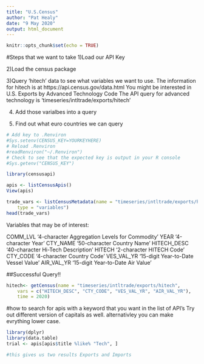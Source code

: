 ```yaml
---
title: "U.S.Census"
author: "Pat Healy"
date: "9 May 2020"
output: html_document
---
```


```r
knitr::opts_chunk$set(echo = TRUE)
```
#Steps that we want to take
1)Load our API Key

2)Load the census package

3)Query 'hitech' data to see what variables we want to use.
The information for hitech is at https://api.census.gov/data.html
You might be interested in U.S. Exports by Advanced Technology Code
The API query for advanced technology is 'timeseries/intltrade/exports/hitech'

4) Add those varialbes into a query

5) Find out what euro countries we can query 




```r
# Add key to .Renviron
#Sys.setenv(CENSUS_KEY=YOURKEYHERE)
# Reload .Renviron
#readRenviron("~/.Renviron")
# Check to see that the expected key is output in your R console
#Sys.getenv("CENSUS_KEY")
```


```r
library(censusapi)
```

```r
apis <- listCensusApis()
View(apis)
```

```r
trade_vars <- listCensusMetadata(name = "timeseries/intltrade/exports/hitech", 
    type = "variables")
head(trade_vars)
```
Variables that may be of interest:

COMM_LVL  '4-character Aggregation Levels for Commodity'
YEAR  '4-character Year'
CTY_NAME  '50-character Country Name'
HITECH_DESC '40-character Hi-Tech Description'
HITECH  '2-character HITECH Code'
CTY_CODE '4-character Country Code'
VES_VAL_YR '15-digit Year-to-Date Vessel Value'
AIR_VAL_YR  '15-digit Year-to-Date Air Value'

##Successful Query!!

```r
hitech<- getCensus(name = "timeseries/intltrade/exports/hitech",
    vars = c("HITECH_DESC", "CTY_CODE", "VES_VAL_YR", "AIR_VAL_YR"),
    time = 2020)
```


#how to search for apis with a keyword that you want in the list of API's
Try out different version of capitals as well. alternativley you can make evrything lower case. 
```r
library(dplyr)
library(data.table)
trial <- apis[apis$title %like% "Tech", ]

#this gives us two results Exports and Imports


```


